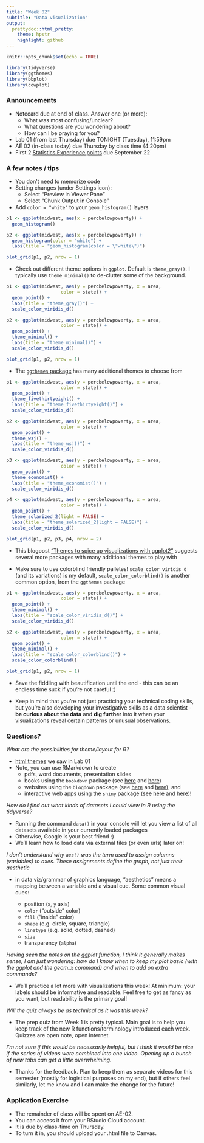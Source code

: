 ```yaml
---
title: "Week 02"
subtitle: "Data visualization"
output: 
  prettydoc::html_pretty:
    theme: hpstr
    highlight: github
---
```


```r
knitr::opts_chunk$set(echo = TRUE)
```

```r
library(tidyverse)
library(ggthemes)
library(bbplot)
library(cowplot)
```


### Announcements

- Notecard due at end of class. Answer one (or more):
    + What was most confusing/unclear?
    + What questions are you wondering about?
    + How can I be praying for you? 
- Lab 01 (from last Thursday) due TONIGHT (Tuesday), 11:59pm
- AE 02 (in-class today) due Thursday by class time (4:20pm)
- First 2 [Statistics Experience points](https://kgfitzgerald.github.io/APU_MATH_250/hw/se-01.html) due September 22

### A few notes / tips

- You don't need to memorize code
- Setting changes (under Settings icon):
    - Select "Preview in Viewer Pane"
    - Select "Chunk Output in Console"
- Add `color = "white"` to your `geom_histogram()` layers

```r
p1 <- ggplot(midwest, aes(x = percbelowpoverty)) +
  geom_histogram()

p2 <- ggplot(midwest, aes(x = percbelowpoverty)) +
  geom_histogram(color = "white") +
  labs(title = "geom_histogram(color = \"white\")")

plot_grid(p1, p2, nrow = 1)
```

- Check out different theme options in `ggplot`. Default is `theme_gray()`. I typically use `theme_minimal()` to de-clutter some of the background. 

```r
p1 <- ggplot(midwest, aes(y = percbelowpoverty, x = area,
                    color = state)) +
  geom_point() +
  labs(title = "theme_gray()") +
  scale_color_viridis_d()

p2 <- ggplot(midwest, aes(y = percbelowpoverty, x = area,
                    color = state)) +
  geom_point() +
  theme_minimal() +
  labs(title = "theme_minimal()") +
  scale_color_viridis_d()

plot_grid(p1, p2, nrow = 1)
```

+ The [`ggthemes` package](https://github.com/jrnold/ggthemes) has many additional themes to choose from

```r
p1 <- ggplot(midwest, aes(y = percbelowpoverty, x = area,
                    color = state)) +
  geom_point() +
  theme_fivethirtyeight() +
  labs(title = "theme_fivethirtyeight()") +
  scale_color_viridis_d()

p2 <- ggplot(midwest, aes(y = percbelowpoverty, x = area,
                    color = state)) +
  geom_point() +
  theme_wsj() +
  labs(title = "theme_wsj()") +
  scale_color_viridis_d()

p3 <- ggplot(midwest, aes(y = percbelowpoverty, x = area,
                    color = state)) +
  geom_point() +
  theme_economist() +
  labs(title = "theme_economist()") +
  scale_color_viridis_d()

p4 <- ggplot(midwest, aes(y = percbelowpoverty, x = area,
                    color = state)) +
  geom_point() +
  theme_solarized_2(light = FALSE) +
  labs(title = "theme_solarized_2(light = FALSE)") +
  scale_color_viridis_d()

plot_grid(p1, p2, p3, p4, nrow = 2)
```

+ This blogpost ["Themes to spice up visualizations with ggplot2"](https://towardsdatascience.com/themes-to-spice-up-visualizations-with-ggplot2-3e275038dafa) suggests several more packages with many additional themes to play with

+ Make sure to use colorblind friendly palletes! `scale_color_viridis_d` (and its variations) is my default, `scale_color_colorblind()` is another common option, from the `ggthemes` package

```r
p1 <- ggplot(midwest, aes(y = percbelowpoverty, x = area,
                    color = state)) +
  geom_point() +
  theme_minimal() +
  labs(title = "scale_color_viridis_d()") +
  scale_color_viridis_d()

p2 <- ggplot(midwest, aes(y = percbelowpoverty, x = area,
                    color = state)) +
  geom_point() +
  theme_minimal() +
  labs(title = "scale_color_colorblind()") +
  scale_color_colorblind()

plot_grid(p1, p2, nrow = 1)
```

+ Save the fiddling with beautification until the end - this can be an endless time suck if you're not careful :)

+ Keep in mind that you're not just practicing your technical coding skills, but you're also developing your investigative skills as a data scientist - **be curious about the data** and **dig further** into it when your visualizations reveal certain patterns or unusual observations.


### Questions?

*What are the possibilities for theme/layout for R?*

+ [html themes](https://www.datadreaming.org/post/r-markdown-theme-gallery/) we saw in Lab 01
+ Note, you can use RMarkdown to create
    + pdfs, word documents, presentation slides
    + books using the `bookdown` package (see [here](https://openintro-ims.netlify.app) and [here](https://nustat.github.io/intro-stat-ds/))
    + websites using the `blogdown` package (see [here](https://www.silviacanelon.com) and [here](https://katie-fitzgerald.netlify.app)), and 
    + interactive web apps using the `shiny` package (see [here](https://gallery.shinyapps.io/freedom-press-index/?_ga=2.81315735.1827555729.1662265788-1653842836.1662265788#home) and [here](https://kgfitz.shinyapps.io/confidence_intervals/?_ga=2.165073215.1872464027.1644259610-1518862278.1644259610))!
    
*How do I find out what kinds of datasets I could view in R using the tidyverse?*

+ Running the command `data()` in your console will let you view a list of all datasets available in your currently loaded packages
+ Otherwise, Google is your best friend :)
+ We'll learn how to load data via external files (or even urls) later on!

*I don't understand why `aes()` was the term used to assign columns (variables) to axes. These assignments define the graph, not just their aesthetic*

+ in data viz/grammar of graphics language, "aesthetics" means a mapping between a variable and a visual cue. Some common visual cues:

    + position (`x`, `y` axis)
    + `color` ("outside" color)
    + `fill` ("inside" color)
    + `shape` (e.g. circle, square, triangle)
    + `linetype` (e.g. solid, dotted, dashed)
    + `size`
    + transparency (`alpha`)
    
*Having seen the notes on the ggplot function, I think it generally makes sense, I am just wondering: how do I know when to keep my plot basic (with the ggplot and the geom_x command) and when to add on extra commands?*

+ We'll practice a lot more with visualizations this week! At minimum: your labels should be informative and readable. Feel free to get as fancy as you want, but readability is the primary goal! 

*Will the quiz always be as technical as it was this week?*

+ The prep quiz from Week 1 is pretty typical. Main goal is to help you keep track of the new R functions/terminology introduced each week. Quizzes are open note, open internet. 

*I'm not sure if this would be necessarily helpful, but I think it would be nice if the series of videos were combined into one video. Opening up a bunch of new tabs can get a little overwhelming.*

+ Thanks for the feedback. Plan to keep them as separate videos for this semester (mostly for logistical purposes on my end), but if others feel similarly, let me know and I can make the change for the future! 

### Application Exercise

- The remainder of class will be spent on AE-02. 
- You can access it from your RStudio Cloud account. 
- It is due by class-time on Thursday. 
- To turn it in, you should upload your .html file to Canvas.